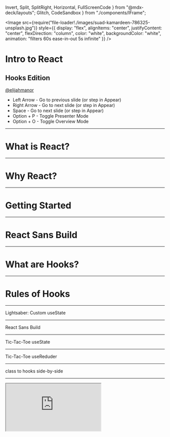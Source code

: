   Invert,
  Split,
  SplitRight,
  Horizontal,
  FullScreenCode
} from "@mdx-deck/layouts";
  Glitch,
  CodeSandbox
} from "./components/IFrame";


<!-- TODO: Add path to an image for twitter:card and og -->

<Head>
  <title>Intro to React: Hooks Edition</title>
  <meta name="twitter:card" content="summary_large_image" />
  <meta name="twitter:site" content="@elijahmanor" />
  <meta
    name="twitter:title"
    content="Intro to React: Hooks Edition"
  />
  <meta
    name="twitter:description"
    content="A slide deck introducing React and Hooks"
  />
  <meta
    name="twitter:image"
    content="https://example.com/card.png"
  />
  <meta
    property="og:url"
    content="https://elijahmanor.com/react-intro-hooks"
  />
  <meta
    property="og:title"
    content="Intro to React: Hooks Edition"
  />
  <meta
    property="og:description"
    content="A slide deck introducing React and Hooks"
  />
  <meta
    property="og:image"
    content="http://graphics8.nytimes.com/images/2011/12/08/technology/bits-newtwitter/bits-newtwitter-tmagArticle.jpg"
  />
</Head>

<Image
  src={require("file-loader!./images/suad-kamardeen-786325-unsplash.jpg")}
  style={{
    display: "flex",
    alignItems: "center",
    justifyContent: "center",
    flexDirection: "column",
    color: "white",
    backgroundColor: "white",
    animation: "filters 60s ease-in-out 5s infinite"
  }}
/>

<div
  style={{
    position: "fixed",
    top: "50%",
    left: "50%",
    transform: "translate(-50%, -50%)",
    width: "75vw"
  }}
>
  <h1
    style={{
      color: "black",
      webkitTextStrokeWidth: "3px",
      webkitTextStrokeColor: "white",
      fontSize: "8rem",
      margin: "1rem 0 1rem 0"
    }}
  >
    Intro to React
  </h1>
  <h2
    style={{
      color: "black",
      webkitTextStrokeWidth: "3px",
      webkitTextStrokeColor: "white",
      fontSize: "5rem",
      margin: "1rem 0 1rem 0"
    }}
  >
    Hooks Edition
  </h2>
  <a
    href="https://twitter.com/elijahmanor"
    style={{
      fontFamily: "monospace",
      fontSize: "6rem",
      color: "black",
      textDecoration: "none",
      webkitTextStrokeWidth: "2px",
      webkitTextStrokeColor: "white"
    }}
  >
    @elijahmanor
  </a>
</div>

<Notes>
  <ul>
    <li>
      Left Arrow - Go to previous slide (or step in Appear)
    </li>
    <li>
      Right Arrow - Go to next slide (or step in Appear)
    </li>
    <li>Space - Go to next slide (or step in Appear)</li>
    <li>Option + P - Toggle Presenter Mode</li>
    <li>Option + O - Toggle Overview Mode</li>
  </ul>
</Notes>

---

# What is React?

---

# Why React?

---

# Getting Started

---

# React Sans Build

---

# What are Hooks?

---

# Rules of Hooks

---

<CodeSandbox id="mymjpv3l48" />

<Notes>Lightsaber: Custom useState</Notes>

---

<Glitch
  id="funky-gum"
  backupId="luminous-daisy"
  view="editor"
  initialPath="index.html"
/>

<Notes>React Sans Build</Notes>

---

<CodeSandbox id="tic-tac-toe-usestate-cnp6q" />

<Notes>Tic-Tac-Toe useState</Notes>

---

<CodeSandbox id="tic-tac-toe-usereducer-memo-6dps4" />

<Notes>Tic-Tac-Toe useReduder</Notes>

---

<CodeSandbox id="742892kwp6" />

<Notes>class to hooks side-by-side</Notes>

---

<IFrame
  src="https://nikgraf.github.io/react-hooks/"
  style={{ backgroundColor: "white" }}
/>

<Notes>Community Hooks</Notes>

---

<CodeSandbox id="n95ljrng2" />

<Notes>Meme Generator</Notes>

---

# Hello

---

| Feature          | Class | Func | Hooks |
| ---------------- | :---: | :--: | :---: |
| Props            |   -   |  -   |   -   |
| State            |   -   |  -   |   -   |
| Lifecycle Events |   -   |  -   |   -   |
| Side-Effects     |   -   |  -   |   -   |
| Pure Component   |   -   |  -   |   -   |
| Error Boundaries |   -   |  -   |   -   |

---

## Class Components

---

## Class Component: Props

```jsx
class Counter extends React.Component {
  render() {
    return (
      <button onClick={this.props.onClick}>
        {this.props.count}
      </button>
    );
  }
}
```

---

| Feature          |  Class  | Func | Hooks |
| ---------------- | :-----: | :--: | :---: |
| Props            | **Yes** |  -   |   -   |
| State            |    -    |  -   |   -   |
| Lifecycle Events |    -    |  -   |   -   |
| Side-Effects     |    -    |  -   |   -   |
| Pure Component   |    -    |  -   |   -   |
| Error Boundaries |    -    |  -   |   -   |

---

## Class Component: State

```jsx
class Counter extends React.Component {
  state = { count: 0 };
  handleClick = () => {
    this.setState(prev => ({ count: ++prev.count }));
  };
  render() {
    return (
      <button onClick={this.handleClick}>
        {this.state.count}
      </button>
    );
  }
}
```

<!-- https://codesandbox.io/s/peaceful-water-x2rp4 -->

---

| Feature          |  Class  | Func | Hooks |
| ---------------- | :-----: | :--: | :---: |
| Props            |   Yes   |  -   |   -   |
| State            | **Yes** |  -   |   -   |
| Lifecycle Events |    -    |  -   |   -   |
| Side-Effects     |    -    |  -   |   -   |
| Pure Component   |    -    |  -   |   -   |
| Error Boundaries |    -    |  -   |   -   |

---

## Classes: Lifecycle & Effects

```jsx
class Counter extends React.Component {
  /* ... */
  componentDidMount() {
    window.addEventListener("keypress", this.handleClear);
  }
  componentWillUnmount() {
    window.removeEventListener(
      "keypress",
      this.handleClear
    );
  }
  /* ... */
}
```

---

| Feature          |  Class  | Func | Hooks |
| ---------------- | :-----: | :--: | :---: |
| Props            |   Yes   |  -   |   -   |
| State            |   Yes   |  -   |   -   |
| Lifecycle Events | **Yes** |  -   |   -   |
| Side-Effects     | **Yes** |  -   |   -   |
| Pure Component   |    -    |  -   |   -   |
| Error Boundaries |    -    |  -   |   -   |

---

## Classes: Pure Component

```jsx
class Counter extends React.PureComponent {
  /* ... */
}
```

---

## Classes: Pure Component

```jsx
class Counter extends React.Component {
  /* ... */
  shouldComponentUpdate(nextProps, nextState) {
    if ( /* props or state have changed */ ) {
      return true;
    }
    return false;
  }
  /* ... */
}
```

---

| Feature          |  Class  | Func | Hooks |
| ---------------- | :-----: | :--: | :---: |
| Props            |   Yes   |  -   |   -   |
| State            |   Yes   |  -   |   -   |
| Lifecycle Events |   Yes   |  -   |   -   |
| Side-Effects     |   Yes   |  -   |   -   |
| Pure Component   | **Yes** |  -   |   -   |
| Error Boundaries |    -    |  -   |   -   |

---

## Classes: Error Boundaries

```jsx
class ErrorBoundary extends React.Component {
  state = { hasError: false };

  componentDidCatch(error, info) {
    this.setState({ hasError: true });
  }

  render() {
    if (this.state.hasError) {
      return <h1>Ka-pow!</h1>;
    }
    return this.props.children;
  }
}
```

---

| Feature          |  Class  | Func | Hooks |
| ---------------- | :-----: | :--: | :---: |
| Props            |   Yes   |  -   |   -   |
| State            |   Yes   |  -   |   -   |
| Lifecycle Events |   Yes   |  -   |   -   |
| Side-Effects     |   Yes   |  -   |   -   |
| Pure Component   |   Yes   |  -   |   -   |
| Error Boundaries | **Yes** |  -   |   -   |

---

| Feature          | Class | Func | Hooks |
| ---------------- | :---: | :--: | :---: |
| Props            |  Yes  |  -   |   -   |
| State            |  Yes  |  -   |   -   |
| Lifecycle Events |  Yes  |  -   |   -   |
| Side-Effects     |  Yes  |  -   |   -   |
| Pure Component   |  Yes  |  -   |   -   |
| Error Boundaries |  Yes  |  -   |   -   |

---

## Function Components

---

## Functions: Props

```jsx
function Counter({ count, onClick }) {
  return <button onClick={onClick}>{count}</button>;
}
```

---

| Feature          | Class |  Func   | Hooks |
| ---------------- | :---: | :-----: | :---: |
| Props            |  Yes  | **Yes** |   -   |
| State            |  Yes  |    -    |   -   |
| Lifecycle Events |  Yes  |    -    |   -   |
| Side-Effects     |  Yes  |    -    |   -   |
| Pure Component   |  Yes  |    -    |   -   |
| Error Boundaries |  Yes  |    -    |   -   |

---

| Feature          | Class |  Func  | Hooks |
| ---------------- | :---: | :----: | :---: |
| Props            |  Yes  |  Yes   |   -   |
| State            |  Yes  | **No** |   -   |
| Lifecycle Events |  Yes  | **No** |   -   |
| Side-Effects     |  Yes  | **No** |   -   |
| Pure Component   |  Yes  | **No** |   -   |
| Error Boundaries |  Yes  | **No** |   -   |

---

## Function Components with Hooks

> Hooks let you use state and other React features in a function component without using a class

---

| Feature          | Class | Func |  Hooks   |
| ---------------- | :---: | :--: | :------: |
| Props            |  Yes  | Yes  | **Yes**  |
| State            |  Yes  |  No  | **Yes**  |
| Lifecycle Events |  Yes  |  No  | **Some** |
| Side-Effects     |  Yes  |  No  | **Yes**  |
| Pure Component   |  Yes  |  No  | **Yes**  |
| Error Boundaries |  Yes  |  No  |  **No**  |

---

## Show Me Some Code Already

---

<Invert>

## Invert Layout

</Invert>

---

<Split>

![](https://source.unsplash.com/random/768x2048?brooklyn)

## Split Layout

</Split>

---

<SplitRight>

![](https://source.unsplash.com/random/768x2048?brooklyn)

## SplitRight Layout

</SplitRight>

---

<Horizontal>

## Horizontal Layout

![](https://source.unsplash.com/random/768x2048?brooklyn)

![](https://source.unsplash.com/random/768x2048?brooklyn)

</Horizontal>

---

<FullScreenCode>

```jsx
<Button>FullScreenCode Layout</Button>
```

</FullScreenCode>

---

<CodeSurferLayout>

```js
module.exports = {
  entry: "./path/to/my/entry/file.js"
};
```

```js 4,7 subtitle="Entry and Output"
const path = require("path");

module.exports = {
  entry: "./path/to/my/entry/file.js",
  output: {
    path: path.resolve(__dirname, "dist"),
    filename: "my-first-webpack.bundle.js"
  }
};
```

```js 5,7:9
const path = require("path");

module.exports = {
  output: {
    filename: "my-first-webpack.bundle.js"
  },
  module: {
    rules: [{ test: /\.txt$/, use: "raw-loader" }]
  }
};
```

</CodeSurferLayout>

---

<CodeSurferLayout>

```js
import React, { Component, Fragment } from "react";
import KeyCodeBlock from "./KeyCodeBlock";

export default class KeyCode extends Component {
  constructor() {
    super();
    this.state = { key: "", keyCode: "", code: "" };
    this.handleKey = this.handleKey.bind(this);
  }
  componentDidMount() {
    document.addEventListener("keydown", this.handleKey);
  }
  componentWillUnmount() {
    document.removeEventListener("keydown", this.handleKey);
  }
  handleKey(e) {
    this.setState({
      keyCode: e.which,
      key: e.key,
      code: e.code
    });
  }
  render() {
    const { keyCode, key, code } = this.state;
    return (
      <main className="KeyCode">
        {keyCode ? (
          <Fragment>
            <KeyCodeBlock header="keyCode" code={keyCode} />
            <KeyCodeBlock header="key" code={key} />
            <KeyCodeBlock header="code" code={code} />
          </Fragment>
        ) : (
          <h1>Press Any Key</h1>
        )}
      </main>
    );
  }
}
```

```js
import React, { Component, Fragment } from "react";
import KeyCodeBlock from "./KeyCodeBlock";

export default class KeyCode extends Component {
  state = { key: "", keyCode: "", code: "" };
  componentDidMount() {
    document.addEventListener("keydown", this.handleKey);
  }
  componentWillUnmount() {
    document.removeEventListener("keydown", this.handleKey);
  }
  handleKey = e => {
    this.setState({
      keyCode: e.which,
      key: e.key,
      code: e.code
    });
  };
  render() {
    const { keyCode, key, code } = this.state;
    return (
      <main className="KeyCode">
        {keyCode ? (
          <Fragment>
            <KeyCodeBlock header="keyCode" code={keyCode} />
            <KeyCodeBlock header="key" code={key} />
            <KeyCodeBlock header="code" code={code} />
          </Fragment>
        ) : (
          <h1>Press Any Key</h1>
        )}
      </main>
    );
  }
}
```

```js
import React, {
  Fragment,
  useState,
  useEffect
} from "react";
import KeyCodeBlock from "./KeyCodeBlock";

export default function KeyCode() {
  const [{ keyCode, key, code }, setCodes] = useState({});

  useEffect(() => {
    const handleKey = ({ keyCode, key, code }) =>
      setCodes({ keyCode, key, code });
    document.addEventListener("keydown", handleKey);
    return () =>
      document.removeEventListener("keydown", handleKey);
  }, []);

  return (
    <main className="KeyCode">
      {keyCode ? (
        <Fragment>
          <KeyCodeBlock header="keyCode" code={keyCode} />
          <KeyCodeBlock header="key" code={key} />
          <KeyCodeBlock header="code" code={code} />
        </Fragment>
      ) : (
        <h1>Press Any Key</h1>
      )}
    </main>
  );
}
```

```js
import React, {
  Fragment,
  useState,
  useEffect
} from "react";
import KeyCodeBlock from "./KeyCodeBlock";

const useDocumentKeyCode = () => {
  const [codes, setCodes] = useState({});
  useEffect(() => {
    const handleKey = ({ keyCode, key, code }) =>
      setCodes({ keyCode, key, code });
    document.addEventListener("keydown", handleKey);
    return () =>
      document.removeEventListener("keydown", handleKey);
  }, []);
  return codes;
};

export default function KeyCode() {
  const { keyCode, key, code } = useDocumentKeyCode();
  return (
    <main className="KeyCode">
      {keyCode ? (
        <Fragment>
          <KeyCodeBlock header="keyCode" code={keyCode} />
          <KeyCodeBlock header="key" code={key} />
          <KeyCodeBlock header="code" code={code} />
        </Fragment>
      ) : (
        <h1>Press Any Key</h1>
      )}
    </main>
  );
}
```

</CodeSurferLayout>

---


# Resources

- [Fake useState](https://codesandbox.io/s/mymjpv3l48)
- [Custom Hook (useTheForce)]()
- [StarWars Glyphicons](http://starwarsglyphicons.com/cheatsheet.phtml)
- [Photo](https://unsplash.com/photos/KBE_Bvq1U30) by [Suad Kamardeen](https://unsplash.com/@skmuse_?utm_source=unsplash&utm_medium=referral&utm_content=creditCopyText) on Unsplash
